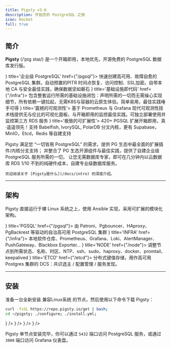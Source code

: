 ```yaml
---
title: Pigsty v3.6
description: 开始您的 PostgreSQL 之旅
icon: Rocket
full: true
---
```



## 简介

**Pigsty** <span className="text-fd-muted-foreground text-sm">(/ˈpɪɡ staɪ/)</span> 是一个开箱即用，本地优先，开源免费的 <span className="text-blue-500 font-bold">PostgreSQL 数据库发行版</span>。

<Cards>
    <Card icon={<Database className="text-blue-300" />} title='企业级 PostgreSQL' href={"/pgsql"}>
        快速创建高可用、故障自愈的 PostgreSQL 集群。自动预置的PITR 时间点恢复、访问控制、SSL加密。自带本地 CA 与安全最佳实践，确保数据坚如磐石
    </Card>
    <Card icon={<AtomIcon className="text-green-600" />} title='基础设施即代码' href={"/infra"}>
        包含整套运行所需的基础设施闭包：声明所需的一切而无需操心实现细节，所有依赖一键拉起，无需K8S与容器的云原生体验。简单易用，最佳实践唾手可得
    </Card>
    <Card icon={<SearchIcon className={"text-orange-400"} />} title='震撼的可观测性'>
        基于 Prometheus 与 Grafana 现代可观测性技术栈提供无与伦比的可视化面板，与开箱即用的监控最佳实践。可独立部署使用并监控第三方 RDS 服务
    </Card>
    <Card icon={<ToyBrickIcon className={"text-red-500"} />} title='极致的可扩展性'>
        <span className={"text-red-800 font-bold"}>420+</span> PGSQL 扩展开箱即用，真·遥遥领先！支持 Babelfish, IvorySQL, PolarDB 分叉内核，更有 Supabase，MinIO，Etcd，Redis 等自建支持
    </Card>
</Cards>

Pigsty 满足您 “一切皆用 PostgreSQL” 的需求，提供 PG 生态中最全面的扩展插件/内核分支支持；
并整合了 PG 生态开源组件与最佳实践，提供了自建企业级 PostgreSQL 服务所需的一切，
让您无需数据库专家，即可在几分钟内以云数据库 RDS 1/10 不到的纯硬件成本，自建专业级数据库服务。


<Callout title="想要了解更多？">

    欢迎阅读关于 [Pigsty是什么](/docs/intro) 的深度介绍。

</Callout>



--------

## 架构

Pigsty 直接运行于裸 Linux 系统之上，使用 Ansible 实现，采用可扩展的模块化架构。

<Cards>
    <Card icon={<Database className="text-sky-700" />} title='PGSQL' href={"/pgsql"}>
        由 Patroni、Pgbouncer、HAproxy、PgBackrest 等驱动的自治高可用 PostgreSQL 集群
    </Card>
    <Card icon={<Landmark className="text-orange-400" />} title='INFRA' href={"/infra"}>
        本地软件仓库、Prometheus、Grafana、Loki、AlertManager、PushGateway、Blackbox Exporter…
    </Card>
    <Card icon={<Server className={"text-green-500"} />} title='NODE' href={"/node"}>
        调整节点到所需状态、名称、时区、NTP、ssh、sudo、haproxy、docker、promtail、keepalived
    </Card>
    <Card icon={<Settings className={"text-blue-400"} />} title='ETCD' href={"/etcd"}>
        分布式键值存储，用作高可用 Postgres 集群的 DCS：共识选主 / 配置管理 / 服务发现。
    </Card>
</Cards>


--------

## 安装

准备一台全新安装 <DynamicLink href="/cn/docs/prepare/linux">兼容Linux系统</DynamicLink> 的节点，然后使用以下命令下载 Pigsty：

```bash title="install"
curl -fsSL https://repo.pigsty.io/get | bash;
cd ~/pigsty; ./configure; ./install.yml;
```


<Files>
    <Folder name="pigsty" defaultOpen>
        <File name="bootstrap" icon={<CpuIcon className="text-orange-400" />} />
        <File name="configure"  icon={<CpuIcon className="text-orange-400" />} />
        <File name="install.yml"  icon={<CpuIcon className="text-orange-400" />} />
        <DynamicLink href="/cn/docs/install"><File name="pigsty.yml" icon={<FileCode className="text-blue-500" />} /></DynamicLink>
    </Folder>
</Files>

Pigsty 单节点安装完毕，你可以通过 `5432` 端口访问 PostgreSQL 服务，或通过 `3000` 端口访问 Grafana 仪表盘。
